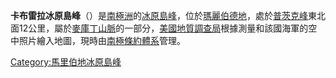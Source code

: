 {{Coord|75|46|S|128|12|W|source:GNIS|display=title}}

'''卡布雷拉冰原島峰'''（{{lang-en|Cabrera Nunatak}}）是[[南極洲|南極洲]]的[[冰原島峰|冰原島峰]]，位於[[瑪麗伯德地|瑪麗伯德地]]，處於[[普茨克峰|普茨克峰]]東北面12公里，屬於[[麥庫丁山脈|麥庫丁山脈]]的一部分，[[美國地質調查局|美國地質調查局]]根據測量和該國海軍的空中照片繪入地圖，現時由[[南極條約體系|南極條約體系]]管理。

{{DEFAULTSORT:Cabrera Nunatak}}
[[Category:馬里伯地冰原島峰|Category:馬里伯地冰原島峰]]


{{MarieByrdLand-geo-stub}}